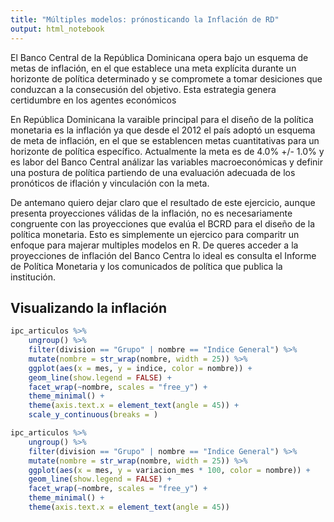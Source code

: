 ```yaml
---
title: "Múltiples modelos: prónosticando la Inflación de RD"
output: html_notebook
---
```


El Banco Central de la República Dominicana opera bajo un esquema de metas de inflación, en el que establece una meta explícita durante un horizonte de política determinado y se compromete a tomar desiciones que conduzcan a la consecusión del objetivo. Esta estrategia genera certidumbre en los agentes económicos

En República Dominicana la varaible principal para el diseño de la política monetaria es la inflación ya que desde el 2012 el país adoptó un esquema de meta de inflación, en el que se establencen metas cuantitativas para un horizonte de política específico. Actualmente la meta es de 4.0% +/- 1.0% y es labor del Banco Central análizar las variables macroeconómicas y definir una postura de política partiendo de una evaluación adecuada de los pronóticos de iflación y vinculación con la meta.

De antemano quiero dejar claro que el resultado de este ejercicio, aunque presenta proyecciones válidas de la inflación, no es necesariamente congruente con las proyecciones que evalúa el BCRD para el diseño de la política monetaria. Esto es simplemente un ejercico para comparitr un enfoque para majerar multiples modelos en R. De queres acceder a la proyecciones de inflación del Banco Centra lo ideal es consulta el Informe de Política Monetaria y los comunicados de política que publica la institución. 


## Visualizando la inflación
```r
ipc_articulos %>%
    ungroup() %>%
    filter(division == "Grupo" | nombre == "Indice General") %>%
    mutate(nombre = str_wrap(nombre, width = 25)) %>%
    ggplot(aes(x = mes, y = indice, color = nombre)) +
    geom_line(show.legend = FALSE) +
    facet_wrap(~nombre, scales = "free_y") +
    theme_minimal() +
    theme(axis.text.x = element_text(angle = 45)) +
    scale_y_continuous(breaks = )
```

```r
ipc_articulos %>%
    ungroup() %>%
    filter(division == "Grupo" | nombre == "Indice General") %>%
    mutate(nombre = str_wrap(nombre, width = 25)) %>%
    ggplot(aes(x = mes, y = variacion_mes * 100, color = nombre)) +
    geom_line(show.legend = FALSE) +
    facet_wrap(~nombre, scales = "free_y") +
    theme_minimal() +
    theme(axis.text.x = element_text(angle = 45))
```

